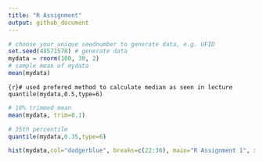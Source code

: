 ```yaml
---
title: "R Assignment"
output: github_document
---
```


```r
# choose your unique seednumber to generate data, e.g. UFID
set.seed(48571578) # generate data
mydata = rnorm(100, 30, 2)
# sample mean of mydata
mean(mydata)
```

```{r}# used prefered method to calculate median as seen in lecture
quantile(mydata,0.5,type=6)
```

```r
# 10% trimmed mean
mean(mydata, trim=0.1)
```


```r
# 35th percentile
quantile(mydata,0.35,type=6)
```

```r
hist(mydata,col="dodgerblue", breaks=c(22:36), main="R Assignment 1", xlab="Jesse Maki")
```